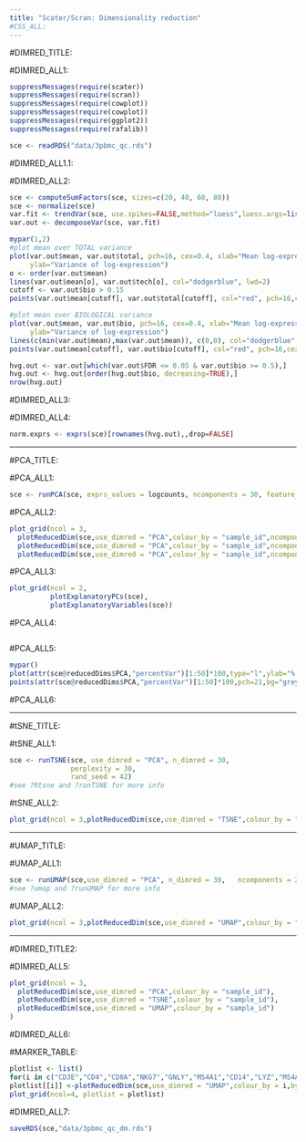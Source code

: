 ```yaml
---
title: "Scater/Scran: Dimensionality reduction"
#CSS_ALL:
---
```


#DIMRED_TITLE:

#DIMRED_ALL1:

```r
suppressMessages(require(scater))
suppressMessages(require(scran))
suppressMessages(require(cowplot))
suppressMessages(require(cowplot))
suppressMessages(require(ggplot2))
suppressMessages(require(rafalib))

sce <- readRDS("data/3pbmc_qc.rds")
```

#DIMRED_ALL1.1:

#DIMRED_ALL2:

```r
sce <- computeSumFactors(sce, sizes=c(20, 40, 60, 80))
sce <- normalize(sce)
var.fit <- trendVar(sce, use.spikes=FALSE,method="loess",loess.args=list(span=0.02))
var.out <- decomposeVar(sce, var.fit)

mypar(1,2)
#plot mean over TOTAL variance
plot(var.out$mean, var.out$total, pch=16, cex=0.4, xlab="Mean log-expression",
     ylab="Variance of log-expression")
o <- order(var.out$mean)
lines(var.out$mean[o], var.out$tech[o], col="dodgerblue", lwd=2)
cutoff <- var.out$bio > 0.15
points(var.out$mean[cutoff], var.out$total[cutoff], col="red", pch=16,cex=.6)

#plot mean over BIOLOGICAL variance
plot(var.out$mean, var.out$bio, pch=16, cex=0.4, xlab="Mean log-expression",
     ylab="Variance of log-expression")
lines(c(min(var.out$mean),max(var.out$mean)), c(0,0), col="dodgerblue", lwd=2)
points(var.out$mean[cutoff], var.out$bio[cutoff], col="red", pch=16,cex=.6)

hvg.out <- var.out[which(var.out$FDR <= 0.05 & var.out$bio >= 0.5),]
hvg.out <- hvg.out[order(hvg.out$bio, decreasing=TRUE),]
nrow(hvg.out)
```

#DIMRED_ALL3:

#DIMRED_ALL4:

```r
norm.exprs <- exprs(sce)[rownames(hvg.out),,drop=FALSE]
```


***
#PCA_TITLE:

#PCA_ALL1:

```r
sce <- runPCA(sce, exprs_values = logcounts, ncomponents = 30, feature_set = rownames(hvg.out), scale_features = T)
```

#PCA_ALL2:

```r
plot_grid(ncol = 3,
  plotReducedDim(sce,use_dimred = "PCA",colour_by = "sample_id",ncomponents = 1:2),
  plotReducedDim(sce,use_dimred = "PCA",colour_by = "sample_id",ncomponents = 3:4),
  plotReducedDim(sce,use_dimred = "PCA",colour_by = "sample_id",ncomponents = 5:6) )

```

#PCA_ALL3:

```r
plot_grid(ncol = 2, 
          plotExplanatoryPCs(sce),
          plotExplanatoryVariables(sce))

```

#PCA_ALL4:

```r

```

#PCA_ALL5:

```r
mypar()
plot(attr(sce@reducedDims$PCA,"percentVar")[1:50]*100,type="l",ylab="% variance",xlab="Principal component #")
points(attr(sce@reducedDims$PCA,"percentVar")[1:50]*100,pch=21,bg="grey",cex=.5)
```

#PCA_ALL6:

***
#tSNE_TITLE:

#tSNE_ALL1:

```r
sce <- runTSNE(sce, use_dimred = "PCA", n_dimred = 30, 
               perplexity = 30,
               rand_seed = 42)
#see ?Rtsne and ?runTSNE for more info
```

#tSNE_ALL2:

```r
plot_grid(ncol = 3,plotReducedDim(sce,use_dimred = "TSNE",colour_by = "sample_id"))
```


***
#UMAP_TITLE:

#UMAP_ALL1:

```r
sce <- runUMAP(sce,use_dimred = "PCA", n_dimred = 30,   ncomponents = 2)
#see ?umap and ?runUMAP for more info
```

#UMAP_ALL2:

```r
plot_grid(ncol = 3,plotReducedDim(sce,use_dimred = "UMAP",colour_by = "sample_id"))
```

***
#DIMRED_TITLE2:

#DIMRED_ALL5:

```r
plot_grid(ncol = 3,
  plotReducedDim(sce,use_dimred = "PCA",colour_by = "sample_id"),
  plotReducedDim(sce,use_dimred = "TSNE",colour_by = "sample_id"),
  plotReducedDim(sce,use_dimred = "UMAP",colour_by = "sample_id")
)
```

#DIMRED_ALL6:

#MARKER_TABLE:

```r
plotlist <- list()
for(i in c("CD3E","CD4","CD8A","NKG7","GNLY","MS4A1","CD14","LYZ","MS4A7","FCGR3A","CST3","FCER1A")){
plotlist[[i]] <-plotReducedDim(sce,use_dimred = "UMAP",colour_by = i,by_exprs_values = "logcounts") + scale_fill_gradientn(colours = colorRampPalette(c("grey90","orange3","firebrick","firebrick","red","red" ))(10)) + ggtitle(label = i)+ theme(plot.title = element_text(size=20)) }
plot_grid(ncol=4, plotlist = plotlist)

```


#DIMRED_ALL7:

```r
saveRDS(sce,"data/3pbmc_qc_dm.rds")
```


















